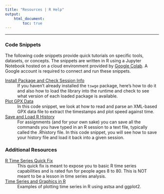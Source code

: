 ```yaml
---
title: "Resources | R Help"
output:
    html_document:
        toc: true
---
```


***

### Code Snippets
The following code snippets provide quick tutorials on specific tools, datasets, or concepts.
The snippets are written in R using a Jupyter Notebook hosted on a cloud environment provided by [Google Colab](https://colab.to/r).
A Google account is required to connect and run these snippets.


[Install Package and Check Session Info](https://colab.research.google.com/drive/1IuULZkusjNlO-LMrPhNfiq3UGKWauDCi?usp=sharing)
:   If you haven't already installed the `tswge` package, here's how to do it and also how to load the library into the runtime and check to see what version of each loaded package is available.

[Plot GPX Data](https://colab.research.google.com/drive/1HTY5wuII0AlJY2EtkqhBqKp_f7KRk__3?usp=sharing)
:   In this code snippet, we look at how to read and parse an XML-based GPX data file to extract the timestamps and plot speed against time.

[Save and Load R History](https://colab.research.google.com/drive/1y-PPvuDylFYHzyvj8jNgJvjaxbxSH0NX?usp=sharing)
:   For assignments (and for your own sake) you can save all the commands you have typed in an R session to a text file, typically called the .Rhistory file.
    In this code snippet, you will see how to save your history file and load it back into a given session.


### Additional Resources

[R Time Series Quick Fix](https://www.stat.pitt.edu/stoffer/tsa4/R_toot.htm)
:   This quick fix is meant to expose you to basic R time series capabilities and is rated fun for people ages 8 to 80.
    This is NOT meant to be a lesson in time series analysis.

[Time Series and Graphics in R](https://www.stat.pitt.edu/stoffer/tsa4/tsgraphics.htm)
:   Examples of plotting time series in R using astsa and ggplot2.
